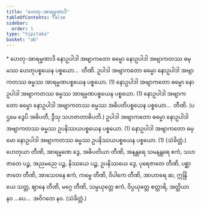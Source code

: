 ```yaml
---
title: "ဟေတု-အာရမ္မဏာဒိ"
tableOfContents: false
sidebar:
  order: 1
type: "tipitaka"
basket: "ab"
---
```



<DynamicBreadcrumb />

<Paragraph type="center">
* ဟေတု-အာရမ္မဏာဒိ
</Paragraph>

<Division number="96">

<Paragraph number="2214">
နောဥပါဒါ အဗျာကတော ဓမ္မော နောဥပါဒါ အဗျာကတဿ ဓမ္မဿ ဟေတုပစ္စယေန ပစ္စယော…  တီဏိ.
</Paragraph>

<Paragraph number="2215">
ဥပါဒါ အဗျာကတော ဓမ္မော နောဥပါဒါ အဗျာကတဿ ဓမ္မဿ အာရမ္မဏပစ္စယေန ပစ္စယော. (1)
</Paragraph>

<Paragraph number="2216">
နောဥပါဒါ အဗျာကတော ဓမ္မော နောဥပါဒါ အဗျာကတဿ ဓမ္မဿ အာရမ္မဏပစ္စယေန ပစ္စယော. (1)
</Paragraph>

<Paragraph number="2217">
နောဥပါဒါ အဗျာကတော ဓမ္မော နောဥပါဒါ အဗျာကတဿ ဓမ္မဿ အဓိပတိပစ္စယေန ပစ္စယော…  တီဏိ. (ပဌမေ ဒွေပိ အဓိပတီ, ဒွီသု သဟဇာတာဓိပတိ.)
</Paragraph>

<Paragraph number="2218">
ဥပါဒါ အဗျာကတော ဓမ္မော နောဥပါဒါ အဗျာကတဿ ဓမ္မဿ ဥပနိဿယပစ္စယေန ပစ္စယော. (1)
</Paragraph>

<Paragraph number="2219">
နောဥပါဒါ အဗျာကတော ဓမ္မော နောဥပါဒါ အဗျာကတဿ ဓမ္မဿ ဥပနိဿယပစ္စယေန ပစ္စယော. (1) (သံခိတ္တံ.)
</Paragraph>

</Division>
<Division number="97">

<Paragraph number="2220">
ဟေတုယာ တီဏိ, အာရမ္မဏေ ဒွေ, အဓိပတိယာ တီဏိ, အနန္တရေ သမနန္တရေ ဧကံ, သဟဇာတေ ပဉ္စ, အညမညေ ပဉ္စ, နိဿယေ ပဉ္စ, ဥပနိဿယေ ဒွေ, ပုရေဇာတေ တီဏိ, ပစ္ဆာဇာတေ တီဏိ, အာသေဝနေ ဧကံ, ကမ္မေ တီဏိ, ဝိပါကေ တီဏိ, အာဟာရေ ဆ, ဣန္ဒြိယေ သတ္တ, ဈာနေ တီဏိ, မဂ္ဂေ တီဏိ, သမ္ပယုတ္တေ ဧကံ, ဝိပ္ပယုတ္တေ စတ္တာရိ, အတ္ထိယာ နဝ …ပေ…  အဝိဂတေ နဝ. (သံခိတ္တံ.)
</Paragraph>
</Division>